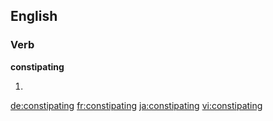 ==English==

===Verb===
'''constipating'''

# {{present participle of|constipate}}

[[de:constipating]]
[[fr:constipating]]
[[ja:constipating]]
[[vi:constipating]]